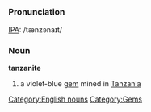 [[Category:English nouns]]
[[Category:Gems]]
=={{en}}==

===Pronunciation===
[[IPA]]: /tænzənaɪt/

===Noun===
'''tanzanite'''
# a violet-blue [[gem]] mined in [[Tanzania]]